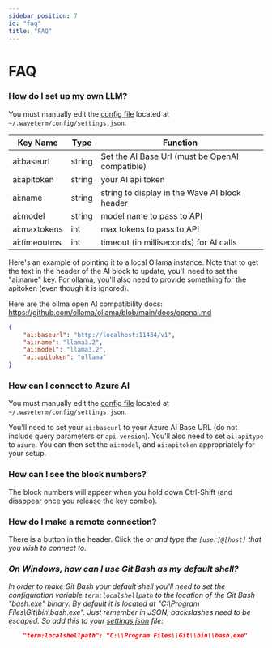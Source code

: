 ```yaml
---
sidebar_position: 7
id: "faq"
title: "FAQ"
---
```


# FAQ

### How do I set up my own LLM?

You must manually edit the [config file](./config) located at `~/.waveterm/config/settings.json`.

| Key Name | Type | Function |
|----------|------|----------|
| ai:baseurl | string | Set the AI Base Url (must be OpenAI compatible) |
| ai:apitoken | string | your AI api token |
| ai:name | string | string to display in the Wave AI block header |
| ai:model | string | model name to pass to API |
| ai:maxtokens | int | max tokens to pass to API |
| ai:timeoutms | int | timeout (in milliseconds) for AI calls |

Here's an example of pointing it to a local Ollama instance.  Note that to get the text in the header of the AI block
to update, you'll need to set the "ai:name" key.  For ollama, you'll also need to provide something for the
apitoken (even though it is ignored).

Here are the ollma open AI compatibility docs: https://github.com/ollama/ollama/blob/main/docs/openai.md

```json
{
	"ai:baseurl": "http://localhost:11434/v1",
	"ai:name": "llama3.2",
	"ai:model": "llama3.2",
	"ai:apitoken": "ollama"
}
```

### How can I connect to Azure AI

You must manually edit the [config file](./config) located at `~/.waveterm/config/settings.json`.

You'll need to set your `ai:baseurl` to your Azure AI Base URL (do not include query parameters or `api-version`).
You'll also need to set `ai:apitype` to `azure`.  You can then set the `ai:model`, and `ai:apitoken` appropriately
for your setup.

### How can I see the block numbers?

The block numbers will appear when you hold down Ctrl-Shift (and disappear once you release the key combo).

### How do I make a remote connection?

There is a button in the header.  Click the <i className="fa-sharp fa-laptop"/> or <i className="fa-sharp fa-arrow-right-arrow-left"/>
and type the `[user]@[host]` that you wish to connect to.

### On Windows, how can I use Git Bash as my default shell?

In order to make Git Bash your default shell you'll need to set the configuration variable `term:localshellpath` to
the location of the Git Bash "bash.exe" binary.  By default it is located at "C:\Program Files\Git\bin\bash.exe".
Just remember in JSON, backslashes need to be escaped.  So add this to your [settings.json](./config) file:

```json
    "term:localshellpath": "C:\\Program Files\\Git\\bin\\bash.exe"
```
